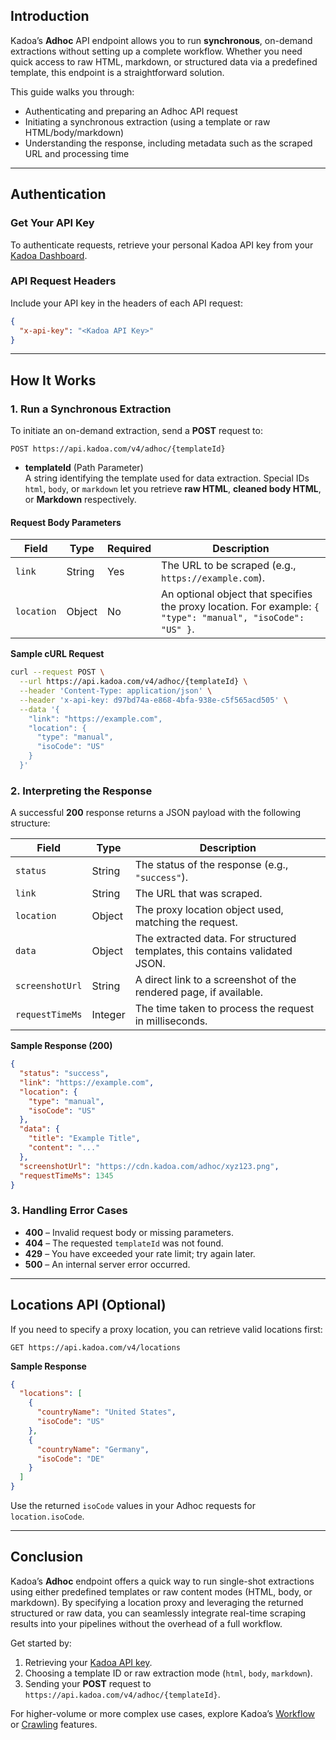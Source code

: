 ## Introduction

Kadoa’s **Adhoc** API endpoint allows you to run **synchronous**, on-demand extractions without setting up a complete workflow. Whether you need quick access to raw HTML, markdown, or structured data via a predefined template, this endpoint is a straightforward solution.

This guide walks you through:

- Authenticating and preparing an Adhoc API request  
- Initiating a synchronous extraction (using a template or raw HTML/body/markdown)  
- Understanding the response, including metadata such as the scraped URL and processing time  

---

## Authentication

### Get Your API Key

To authenticate requests, retrieve your personal Kadoa API key from your [Kadoa Dashboard](https://www.kadoa.com).

### API Request Headers

Include your API key in the headers of each API request:

```json
{
  "x-api-key": "<Kadoa API Key>"
}
```

---

## How It Works

### 1. Run a Synchronous Extraction

To initiate an on-demand extraction, send a **POST** request to:

```
POST https://api.kadoa.com/v4/adhoc/{templateId}
```

- **templateId** (Path Parameter)  
  A string identifying the template used for data extraction. Special IDs `html`, `body`, or `markdown` let you retrieve **raw HTML**, **cleaned body HTML**, or **Markdown** respectively.  

#### Request Body Parameters

| Field       | Type     | Required | Description                                                                                                                                 |
| ----------- | -------- | -------- | ------------------------------------------------------------------------------------------------------------------------------------------- |
| `link`      | String   | Yes      | The URL to be scraped (e.g., `https://example.com`).                                                                                       |
| `location`  | Object   | No       | An optional object that specifies the proxy location. For example: `{ "type": "manual", "isoCode": "US" }`.                            |

**Sample cURL Request**

```bash
curl --request POST \
  --url https://api.kadoa.com/v4/adhoc/{templateId} \
  --header 'Content-Type: application/json' \
  --header 'x-api-key: d97bd74a-e868-4bfa-938e-c5f565acd505' \
  --data '{
    "link": "https://example.com",
    "location": {
      "type": "manual",
      "isoCode": "US"
    }
  }'
```

### 2. Interpreting the Response

A successful **200** response returns a JSON payload with the following structure:

| Field             | Type     | Description                                                                 |
| ----------------- | -------- | --------------------------------------------------------------------------- |
| `status`          | String   | The status of the response (e.g., `"success"`).                             |
| `link`            | String   | The URL that was scraped.                                                  |
| `location`        | Object   | The proxy location object used, matching the request.                       |
| `data`            | Object   | The extracted data. For structured templates, this contains validated JSON. |
| `screenshotUrl`   | String   | A direct link to a screenshot of the rendered page, if available.           |
| `requestTimeMs`   | Integer  | The time taken to process the request in milliseconds.                      |

**Sample Response (200)**

```json
{
  "status": "success",
  "link": "https://example.com",
  "location": {
    "type": "manual",
    "isoCode": "US"
  },
  "data": {
    "title": "Example Title",
    "content": "..."
  },
  "screenshotUrl": "https://cdn.kadoa.com/adhoc/xyz123.png",
  "requestTimeMs": 1345
}
```

### 3. Handling Error Cases

- **400** – Invalid request body or missing parameters.  
- **404** – The requested `templateId` was not found.  
- **429** – You have exceeded your rate limit; try again later.  
- **500** – An internal server error occurred.

---

## Locations API (Optional)

If you need to specify a proxy location, you can retrieve valid locations first:

```
GET https://api.kadoa.com/v4/locations
```

**Sample Response**

```json
{
  "locations": [
    {
      "countryName": "United States",
      "isoCode": "US"
    },
    {
      "countryName": "Germany",
      "isoCode": "DE"
    }
  ]
}
```

Use the returned `isoCode` values in your Adhoc requests for `location.isoCode`.

---

## Conclusion

Kadoa’s **Adhoc** endpoint offers a quick way to run single-shot extractions using either predefined templates or raw content modes (HTML, body, or markdown). By specifying a location proxy and leveraging the returned structured or raw data, you can seamlessly integrate real-time scraping results into your pipelines without the overhead of a full workflow.

Get started by:

1. Retrieving your [Kadoa API key](https://www.kadoa.com).  
2. Choosing a template ID or raw extraction mode (`html`, `body`, `markdown`).  
3. Sending your **POST** request to `https://api.kadoa.com/v4/adhoc/{templateId}`.  

For higher-volume or more complex use cases, explore Kadoa’s [Workflow](https://www.kadoa.com/docs/workflow) or [Crawling](https://www.kadoa.com/docs/crawl) features.